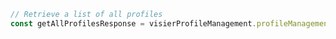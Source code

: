 ```typescript index.ts
// Retrieve a list of all profiles
const getAllProfilesResponse = visierProfileManagement.profileManagement.getAllProfiles()
```
